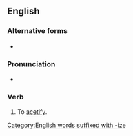 ==English==

===Alternative forms===
* {{l|en|acetise}} {{qualifier|UK, rare}}

===Pronunciation===
* {{IPA|en|/æ.sə.taɪz/}}

===Verb===
{{en-verb|acetiz}}

# {{lb|en|rare}} To [[acetify]].

[[Category:English words suffixed with -ize]]